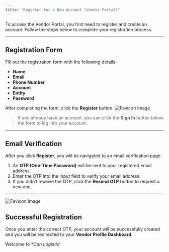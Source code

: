 ```yaml
---
title: "Register for a New Account (Vendor Portal)"
---
```


To access the Vendor Portal, you first need to register and create an account. Follow the steps below to complete your registration process.

---

## Registration Form

Fill out the registration form with the following details:

- **Name**
- **Email**
- **Phone Number**
- **Account**
- **Entity**
- **Password**

After completing the form, click the **Register** button.
![Favicon Image](/images/vendorregister.png)

> If you already have an account, you can click the **Sign In** button below the form to log into your account.

---

## Email Verification

After you click **Register**, you will be navigated to an email verification page.

1. An **OTP (One-Time Password)** will be sent to your registered email address.
2. Enter the OTP into the input field to verify your email address.
3. If you didn’t receive the OTP, click the **Resend OTP** button to request a new one.

---

![Favicon Image](/images/vendorverifyemail.png)

## Successful Registration

Once you enter the correct OTP, your account will be successfully created and you will be redirected to your **Vendor Profile Dashboard**.

Welcome to \*_Can Logistic_!
